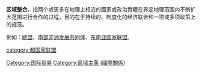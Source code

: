 {{Multiple issues|
{{Expand language|1=en|time=2022-06-15T18:34:06+00:00}}
{{Unreferenced|time=2022-06-15T18:34:06+00:00}}
}}
{{noteTA
|1=zh-hans:东南亚国家联盟; zh-cn:东南亚国家联盟; zh-sg:亚细安; zh-hant:東南亞國協; zh-tw:東南亞國協;
}}

'''区域整合'''，指两个或更多在地理上相近的國家或政治實體在界定地理范围内不断扩大范围进行合作的过程，目的在于持续的、制度化的经济联合和一项或多项政策上的规范。

例如：[[欧盟|欧盟]]、[[南部非洲发展共同体|南部非洲发展共同体]]、[[东南亚国家联盟|东南亚国家联盟]]。

{{poli-stub}}
[[category:超国家联盟|category:超国家联盟]]
[[Category:国际贸易|Category:国际贸易]]
[[Category:區域主義_(國際關係)|Category:區域主義 (國際關係)]]